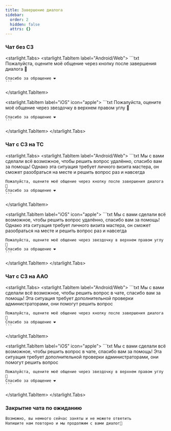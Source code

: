 ```yaml
---
title: Завершение диалога
sidebar:
  order: 2
  hidden: false
  attrs: {}
---
```

### Чат без СЗ

<starlight.Tabs>
  <starlight.TabItem label="Android/Web">
    ```txt
    Пожалуйста, оцените моё общение через кнопку после завершения диалога 🙏

    Спасибо за обращение ❤
    ```
  </starlight.TabItem>

  <starlight.TabItem label="iOS" icon="apple">
    ```txt
    Пожалуйста, оцените моё общение через звездочку в верхнем правом углу 🙏

    Спасибо за обращение ❤
    ```
  </starlight.TabItem>
</starlight.Tabs>

### Чат с СЗ на ТС

<starlight.Tabs>
  <starlight.TabItem label="Android/Web">
    ```txt
    Мы с вами сделали всё возможное, чтобы решить вопрос удалённо, спасибо вам за помощь!
    Однако эта ситуация требует личного визита мастера, он сможет разобраться на месте и решить вопрос раз и навсегда

    Пожалуйста, оцените моё общение через кнопку после завершения диалога 🙏
    Спасибо за обращение ❤
    ```
  </starlight.TabItem>

  <starlight.TabItem label="iOS" icon="apple">
    ```txt
    Мы с вами сделали всё возможное, чтобы решить вопрос удалённо, спасибо вам за помощь!
    Однако эта ситуация требует личного визита мастера, он сможет разобраться на месте и решить вопрос раз и навсегда

    Пожалуйста, оцените моё общение через звездочку в верхнем правом углу 🙏
    Спасибо за обращение ❤
    ```
  </starlight.TabItem>
</starlight.Tabs>

### Чат с СЗ на ААО

<starlight.Tabs>
  <starlight.TabItem label="Android/Web">
    ```txt
    Мы с вами сделали всё возможное, чтобы решить вопрос в чате, спасибо вам за помощь!
    Эта ситуация требует дополнительной проверки администраторами, они помогут решить вопрос

    Пожалуйста, оцените моё общение через кнопку после завершения диалога 🙏
    Спасибо за обращение ❤
    ```
  </starlight.TabItem>

  <starlight.TabItem label="iOS" icon="apple">
    ```txt
    Мы с вами сделали всё возможное, чтобы решить вопрос в чате, спасибо вам за помощь!
    Эта ситуация требует дополнительной проверки администраторами, они помогут решить вопрос

    Пожалуйста, оцените моё общение через звездочку в верхнем правом углу 🙏
    Спасибо за обращение ❤
    ```
  </starlight.TabItem>
</starlight.Tabs>

### Закрытие чата по ожиданию
```txt
Возможно, вы немного сейчас заняты и не можете ответить
Напишите нам повторно и мы продолжим с вами диалог🙂
```